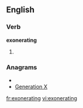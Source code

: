
==English==

===Verb===
'''exonerating'''

# {{present participle of|[[exonerate]]}}

===Anagrams===
* {{alphagram|aeeginnortx}}
* [[Generation X#English|Generation X]]


[[fr:exonerating]]
[[vi:exonerating]]